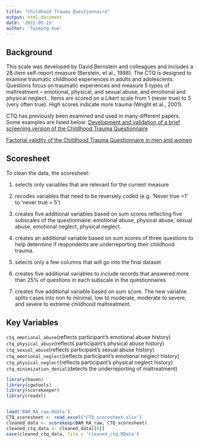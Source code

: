 ---
title: "Childhood Trauma Questionnaire"
output: html_document
date: '2022-05-15'
author: 'Taiming Xue'
---
## Background

This scale was developed by David Bernstein and colleagues and includes a 28-item self-report measure (Berstein, et al., 1998). The CTQ is designed to examine traumatic childhood experiences in adults and adolescents. Questions focus on traumatic experiences and measure 5 types of maltreatment – emotional, physical, and sexual abuse, and emotional and physical neglect.. Items are scored on a Likert scale from 1 (never true) to 5 (very often true). High scores indicate more trauma (Wright et al., 2001). 

CTQ has previously been examined and used in many different papers. Some examples are listed below:
[Development and validation of a brief screening version of the Childhood Trauma Questionnaire](https://www.sciencedirect.com/science/article/pii/S0145213402005410#:~:text=To%20address%20the%20need%20for,et%20al.%2C%201994)

[Factorial validity of the Childhood Trauma Questionnaire in men and women](https://pubmed.ncbi.nlm.nih.gov/11413564/)

## Scoresheet
To clean the data, the scoresheet:

(1) selects only variables that are relevant for the current measure

(2) recodes variables that need to be reversely coded (e.g. 'Never true =1' to 'never true = 5')

(3) creates five additional variables based on sum scores reflecting five subscales of the questionnaire: emotional abuse, physical abuse, sexual abuse, emotional neglect, physical neglect.

(4) creates an additional variable based on sum scores of three questions to help determine if respondents are underreporting their childhood trauma.

(5) selects only a few columns that will go into the final dataset

(6) creates five additional variables to include records that answered more than 25% of questions in each subscale in the questionnaires 

(7) creates five additional variable based on sum score. The new variable splits cases into non to minimal, low to moderate, moderate to severe, and severe to extreme childhood maltreatment.


## Key Variables
`ctq_emotional_abuse`(reflects participant's emotional abuse history)
`ctq_physical_abuse`(reflects participant's physical abuse history)
`ctq_sexual_abuse`(reflects participant's sexual abuse history)
`ctq_emotional_neglect`(reflects participant's emotional neglect history)
`ctq_physical_neglect`(reflects participant's physical neglect history)
`ctq_minimization_denial`(detects the underreporting of maltreatment)

```{r}
library(haven)
library(cgwtools)
library(scorekeeper)
library(readxl)


load('BAM_RA_raw.Rdata')
CTQ_scoresheet <- read_excel("CTQ_scoresheet.xlsx")
cleaned_data <- scorekeep(BAM_RA_raw, CTQ_scoresheet)
cleaned_ctq_data <- cleaned_data[[6]]
save(cleaned_ctq_data, file = 'cleaned_ctq.RData')
```

